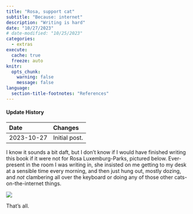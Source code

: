 ```yaml
---
title: "Rosa, support cat"
subtitle: "Because: internet"
description: "Writing is hard"
date: "10/27/2023"
# date-modified: "10/25/2023"
categories:
  - extras
execute: 
  cache: true
  freeze: auto
knitr:
  opts_chunk: 
    warning: false
    message: false
language:
  section-title-footnotes: "References"
---
```


::: {.callout-note collapse="true"}
#### Update History

| Date       | Changes       |
|:-----------|:--------------|
| 2023-10-27 | Initial post. |

:::

I know it sounds a bit daft, but I don't know if I would have finished writing this book if it were not for Rosa Luxemburg-Parks, pictured below. Ever-present in the room I was writing in, she insisted on me getting to my desk at a sensible time every morning, and then just hung out, mostly dozing, and _not_ clambering all over the keyboard or doing any of those other cats-on-the-internet things.

![](rosa-hard-at-work.jpg)

That's all.